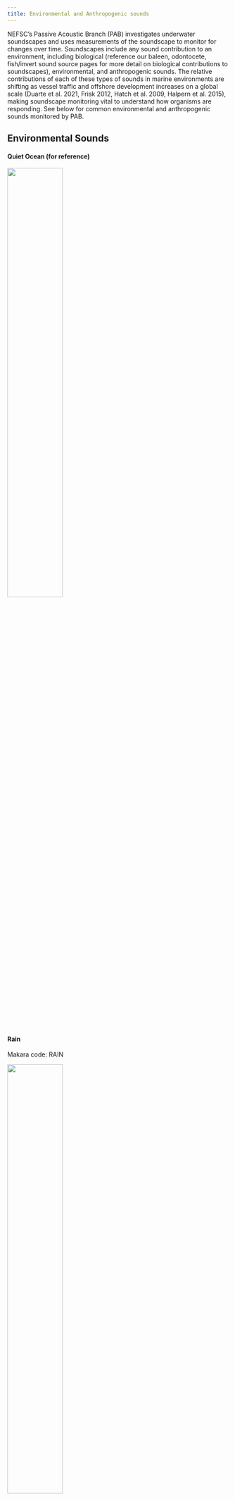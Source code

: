 ```yaml
---
title: Environmental and Anthropogenic sounds
---
```


NEFSC’s Passive Acoustic Branch (PAB) investigates underwater soundscapes and uses measurements of the soundscape to monitor for changes over time. Soundscapes include any sound contribution to an environment, including biological (reference our baleen, odontocete, fish/invert sound source pages for more detail on biological contributions to soundscapes), environmental, and anthropogenic sounds. The relative contributions of each of these types of sounds in  marine environments are shifting as vessel traffic and offshore development increases on a global scale (Duarte et al. 2021, Frisk 2012, Hatch et al. 2009, Halpern et al. 2015), making soundscape monitoring vital to understand how organisms are responding. See below for common environmental and anthropogenic sounds monitored by PAB. 

## **Environmental Sounds**

#### Quiet Ocean (for reference)

![](/figs/Spec_images/Environmental/quiet_ocean.png){width=50%}

#### Rain

Makara code: RAIN

![](/figs/Spec_images/Environmental/Rain_spec2.png){width=50%}

#### Thunder

Makara code: THLI

![](/figs/Spec_images/Environmental/thunder.png){width=50%}

#### Earthquakes

Makara code: N/A

![](/figs/Spec_images/Environmental/earthquake_spec.png){width=50%}

## **Anthropogenic Sounds**

#### Vessel

![](/figs/Spec_images/Anthropogenic/Vessel_spec_2.jpg){width=50%}

#### High Resolution Geophysical (HRG) sounds 
High Resolution Geophysical (HRG) devices are used in surveys to map the seafloor for marine development. We are confident that HRG systems generated these sounds, based on the vessels and wind energy development in the area at the time of the recording.

Ex. 1:  
![](/figs/Spec_images/Anthropogenic/HRG1.png){width=50%}

- Spectrogram goes up to 32 kHz

Ex. 2  
![](/figs/Spec_images/Anthropogenic/HRG2.png){width=50%}

- Spectrogram goes up to 32 kHz

#### Echosounder

Makara code: ECHO

Echosounders are used to measure water depth by measuring the time it takes for the echosounder pulse to reach the bottom of the ocean and return to the source of production (typically a vessel or autonomous vehicle).  

![](/figs/Spec_images/Anthropogenic/Echosounder_spec2.png){width=50%}

#### Pile Driver

Makara code: PIDR

Pile driving is used to install structural columns for offshore construction, primarily to create a sturdy platform for marine development projects. Pile driving produces repetitive, broadband, high amplitude pulses.

![](/figs/Spec_images/Anthropogenic/Pile_driving.png){width=50%}

#### Seismic Surveys

Makara code: OI-S

Seismic surveying is a technique used to investigate sub-surface composition by sending loud pulses of sound into the seafloor and recording refraction waves as they return to the receiver. This is mainly used to search for underground oil reserves.

![](/figs/Spec_images/Anthropogenic/Seis_blast_spec.PNG){width=30%}

## Resources

Carlos M. Duarte et al.(2021).The soundscape of the Anthropocene ocean.Science371.DOI:10.1126/science.aba4658

Frisk G. V. (2012). Noiseonomics: the relationship between ambient noise levels in the sea and global economic trends. Scientific reports, 2, 437. https://doi.org/10.1038/srep00437

Halpern, B., Frazier, M., Potapenko, J. et al. (2015). Spatial and temporal changes in cumulative human impacts on the world’s ocean. Nat Commun 6, 7615. https://doi.org/10.1038/ncomms8615

Hatch LT, Fristrup KM (2009) No barrier at the boundaries: implementing regional frameworks for noise management in protected natural areas. Mar Ecol Prog Ser 395:223-244. https://doi.org/10.3354/meps07945